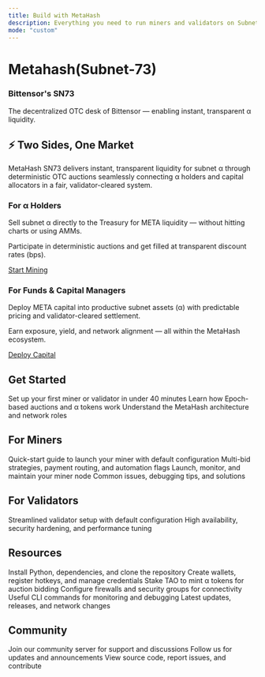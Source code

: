 ```yaml
---
title: Build with MetaHash
description: Everything you need to run miners and validators on Subnet 73
mode: "custom"
---
```


<style>{`
  :root {
    --hero-heading-color: #111827;
    --hero-body-color: #1f2937;
    --hero-supporting-color: rgba(17, 24, 39, 0.72);
    --hero-cta-secondary-text-color: #111827;
  }
  html[data-theme='dark'],
  body[data-theme='dark'],
  [data-theme='dark'],
  html.dark,
  body.dark {
    --hero-heading-color: #f9fafb;
    --hero-body-color: rgba(255, 255, 255, 0.92);
    --hero-supporting-color: rgba(255, 255, 255, 0.72);
    --hero-cta-secondary-text-color: #ffffff;
  }
`}</style>

<div style={{
  textAlign: 'center',
  maxWidth: '52rem',
  margin: '0 auto',
  padding: '5rem 1.5rem 4rem',
  color: 'var(--hero-body-color)'
}}>
  <h1 style={{
    fontSize: '3.5rem',
    fontWeight: '700',
    letterSpacing: '-0.03em',
    lineHeight: '1.1',
    marginBottom: '1.25rem',
    color: 'var(--hero-heading-color)'
  }}>
    Metahash(Subnet-73)
  </h1>
  <h3 style={{
    fontSize: '2rem',
    fontWeight: '600',
    letterSpacing: '-0.02em',
    lineHeight: '1.2',
    marginBottom: '1.25rem',
    color: '#ff8c00'
  }}>
    Bittensor's SN73
  </h3>
  <p style={{
    fontSize: '1.25rem',
    lineHeight: '1.7',
    color: 'var(--hero-supporting-color)',
    maxWidth: '100%',
    margin: '0 auto',
    fontWeight: '400',
    whiteSpace: 'nowrap'
  }}>
    The decentralized OTC desk of Bittensor — enabling instant, transparent α liquidity.
  </p>
</div>

<div style={{
  maxWidth: '64rem',
  margin: '0 auto',
  padding: '2rem 1.5rem',
  color: 'var(--hero-body-color)'
}}>

<div style={{
  width: '100%',
  height: '2px',
  background: 'linear-gradient(90deg, transparent 0%, #ff8c00 50%, transparent 100%)',
  margin: '3rem auto 2.5rem',
  maxWidth: '600px'
}}></div>

<div style={{
  textAlign: 'center',
  marginBottom: '2rem',
  marginTop: '1rem'
}}>
  <h2 style={{
    fontSize: '2.5rem',
    fontWeight: '700',
    background: 'linear-gradient(135deg, #ff8c00 0%, #ffb347 100%)',
    WebkitBackgroundClip: 'text',
    WebkitTextFillColor: 'transparent',
    backgroundClip: 'text',
    marginBottom: '0.5rem',
    letterSpacing: '-0.02em'
  }}>
    ⚡ Two Sides, One Market
  </h2>
  <p style={{
    fontSize: '1.15rem',
    color: 'var(--hero-supporting-color)',
    maxWidth: '900px',
    margin: '0 auto',
    lineHeight: '1.8'
  }}>
    MetaHash SN73 delivers instant, transparent liquidity for subnet α through deterministic OTC auctions seamlessly connecting α holders and capital allocators in a fair, validator-cleared system.
  </p>
</div>

<div style={{
  display: 'grid',
  gridTemplateColumns: 'repeat(2, 1fr)',
  gap: '2rem',
  marginBottom: '3rem'
}}>
  <div style={{
    display: 'flex',
    flexDirection: 'column',
    padding: '2.5rem',
    border: '2px solid rgba(255, 140, 0, 0.25)',
    borderRadius: '16px',
    background: 'linear-gradient(135deg, rgba(255, 140, 0, 0.08) 0%, rgba(255, 140, 0, 0.03) 100%)',
    boxShadow: '0 4px 16px rgba(255, 140, 0, 0.1)',
    transition: 'all 0.3s ease'
  }}>
    <div style={{
      display: 'flex',
      alignItems: 'center',
      gap: '0.75rem',
      marginBottom: '1.25rem'
    }}>
      <div style={{
        padding: '0.5rem',
        background: 'rgba(255, 140, 0, 0.15)',
        borderRadius: '8px',
        display: 'flex',
        alignItems: 'center',
        justifyContent: 'center'
      }}>
        <Icon icon="coins" color="#ff8c00" size={28} />
      </div>
      <h3 style={{
        margin: 0,
        fontSize: '1.35rem',
        fontWeight: '700',
        color: '#ff8c00'
      }}>For α Holders</h3>
    </div>
    <div style={{ flex: 1 }}>
      <p style={{
        lineHeight: '1.8',
        marginBottom: '1rem',
        color: 'var(--hero-body-color)',
        fontSize: '1.05rem'
      }}>
        Sell subnet α directly to the Treasury for META liquidity — without hitting charts or using AMMs.
      </p>
      <p style={{
        lineHeight: '1.8',
        marginBottom: '0',
        color: 'var(--hero-body-color)',
        fontSize: '1.05rem'
      }}>
        Participate in deterministic auctions and get filled at transparent discount rates (bps).
      </p>
    </div>
    <a href="/miners-validators-guide/miners/miner-simple-guide" style={{
      display: 'inline-flex',
      alignItems: 'center',
      justifyContent: 'center',
      gap: '0.5rem',
      padding: '0.875rem 1.75rem',
      background: 'linear-gradient(135deg, #e85d2a 0%, #dc7210 100%)',
      color: '#ffffff',
      border: '2px solid #e85d2a',
      borderRadius: '10px',
      fontWeight: '700',
      fontSize: '1.05rem',
      textDecoration: 'none',
      transition: 'all 0.3s ease',
      marginTop: '1.75rem',
      boxShadow: '0 4px 12px rgba(232, 93, 42, 0.4)'
    }}>
      <Icon icon="pickaxe" color="#ffffff" size={18} />
      Start Mining
    </a>
  </div>

  <div style={{
    display: 'flex',
    flexDirection: 'column',
    padding: '2.5rem',
    border: '2px solid rgba(255, 140, 0, 0.25)',
    borderRadius: '16px',
    background: 'linear-gradient(135deg, rgba(255, 140, 0, 0.08) 0%, rgba(255, 140, 0, 0.03) 100%)',
    boxShadow: '0 4px 16px rgba(255, 140, 0, 0.1)',
    transition: 'all 0.3s ease'
  }}>
    <div style={{
      display: 'flex',
      alignItems: 'center',
      gap: '0.75rem',
      marginBottom: '1.25rem'
    }}>
      <div style={{
        padding: '0.5rem',
        background: 'rgba(255, 140, 0, 0.15)',
        borderRadius: '8px',
        display: 'flex',
        alignItems: 'center',
        justifyContent: 'center'
      }}>
        <Icon icon="building-columns" color="#ff8c00" size={28} />
      </div>
      <h3 style={{
        margin: 0,
        fontSize: '1.35rem',
        fontWeight: '700',
        color: '#ff8c00'
      }}>For Funds & Capital Managers</h3>
    </div>
    <div style={{ flex: 1 }}>
      <p style={{
        lineHeight: '1.8',
        marginBottom: '1rem',
        color: 'var(--hero-body-color)',
        fontSize: '1.05rem'
      }}>
        Deploy META capital into productive subnet assets (α) with predictable pricing and validator-cleared settlement.
      </p>
      <p style={{
        lineHeight: '1.8',
        marginBottom: '0',
        color: 'var(--hero-body-color)',
        fontSize: '1.05rem'
      }}>
        Earn exposure, yield, and network alignment — all within the MetaHash ecosystem.
      </p>
    </div>
    <a href="/miners-validators-guide/validators/validator-simple-guide" style={{
      display: 'inline-flex',
      alignItems: 'center',
      justifyContent: 'center',
      gap: '0.5rem',
      padding: '0.875rem 1.75rem',
      background: 'linear-gradient(135deg, #d97706 0%, #b45309 100%)',
      color: '#ffffff',
      border: '2px solid #d97706',
      borderRadius: '10px',
      fontWeight: '700',
      fontSize: '1.05rem',
      textDecoration: 'none',
      transition: 'all 0.3s ease',
      marginTop: '1.75rem',
      boxShadow: '0 4px 12px rgba(217, 119, 6, 0.4)'
    }}>
      <Icon icon="rocket" color="#ffffff" size={18} />
      Deploy Capital
    </a>
  </div>
</div>

## Get Started

<style>{`
  .card-group .card {
    border: 1px solid rgba(255, 140, 0, 0.6) !important;
    background: rgba(255, 140, 0, 0.08) !important;
    border-radius: 12px !important;
    transition: all 0.2s ease !important;
  }
  .card-group .card:hover {
    border-color: rgba(255, 140, 0, 0.9) !important;
    background: rgba(255, 140, 0, 0.12) !important;
    transform: translateY(-2px) !important;
  }
`}</style>

<CardGroup cols={3}>
  <Card title="Quickstart" icon="bolt" href="/miners-validators-guide/getting-started/introduction">
    Set up your first miner or validator in under 40 minutes
  </Card>
  <Card title="Auction Mechanics" icon="gavel" href="/understand-metahash/fundamentals/auction-mechanics">
    Learn how Epoch-based auctions and α tokens work
  </Card>
  <Card title="How It Works" icon="diagram-project" href="/understand-metahash/fundamentals/introduction">
    Understand the MetaHash architecture and network roles
  </Card>
</CardGroup>

## For Miners

<CardGroup cols={2}>
  <Card title="Simple Setup" icon="play" href="/miners-validators-guide/miners/miner-simple-guide">
    Quick-start guide to launch your miner with default configuration
  </Card>
  <Card title="Advanced Setup" icon="sliders" href="/miners-validators-guide/miners/miner-advanced-guide">
    Multi-bid strategies, payment routing, and automation flags
  </Card>
  <Card title="Running Your Miner" icon="server" href="/support/operations/keep-running">
    Launch, monitor, and maintain your miner node
  </Card>
  <Card title="Troubleshooting" icon="wrench" href="/support/troubleshooting/troubleshooting">
    Common issues, debugging tips, and solutions
  </Card>
</CardGroup>

## For Validators

<CardGroup cols={2}>
  <Card title="Simple Setup" icon="shield" href="/miners-validators-guide/validators/validator-simple-guide">
    Streamlined validator setup with default configuration
  </Card>
  <Card title="Advanced Setup" icon="shield-halved" href="/miners-validators-guide/validators/validator-advanced-guide">
    High availability, security hardening, and performance tuning
  </Card>
</CardGroup>

## Resources

<CardGroup cols={3}>
  <Card title="Environment Setup" icon="download" href="/miners-validators-guide/getting-started/introduction">
    Install Python, dependencies, and clone the repository
  </Card>
  <Card title="Wallet Configuration" icon="wallet" href="/miners-validators-guide/getting-started/introduction">
    Create wallets, register hotkeys, and manage credentials
  </Card>
  <Card title="Staking Guide" icon="coins" href="/understand-metahash/economics/treasury-structure">
    Stake TAO to mint α tokens for auction bidding
  </Card>
  <Card title="Port Configuration" icon="network-wired" href="/support/operations/commands">
    Configure firewalls and security groups for connectivity
  </Card>
  <Card title="Commands Reference" icon="terminal" href="/support/operations/commands">
    Useful CLI commands for monitoring and debugging
  </Card>
  <Card title="Announcements" icon="megaphone" href="/announcements/index">
    Latest updates, releases, and network changes
  </Card>
</CardGroup>

## Community

<CardGroup cols={3}>
  <Card title="Discord" icon="discord" href="https://discord.com/channels/799672011265015819/1351969903132938302">
    Join our community server for support and discussions
  </Card>
  <Card title="Twitter" icon="x-twitter" href="https://x.com/metahashsn73">
    Follow us for updates and announcements
  </Card>
  <Card title="GitHub" icon="github" href="https://github.com/fx-integral/metahash">
    View source code, report issues, and contribute
  </Card>
</CardGroup>

</div>
